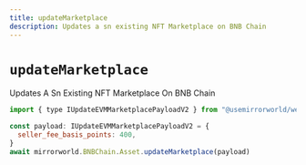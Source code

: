 ```yaml
---
title: updateMarketplace
description: Updates a sn existing NFT Marketplace on BNB Chain
---
```


# `updateMarketplace`

Updates A Sn Existing NFT Marketplace On BNB Chain

```js
import { type IUpdateEVMMarketplacePayloadV2 } from "@usemirrorworld/web3.js"

const payload: IUpdateEVMMarketplacePayloadV2 = {
  seller_fee_basis_points: 400,
}
await mirrorworld.BNBChain.Asset.updateMarketplace(payload)
```
